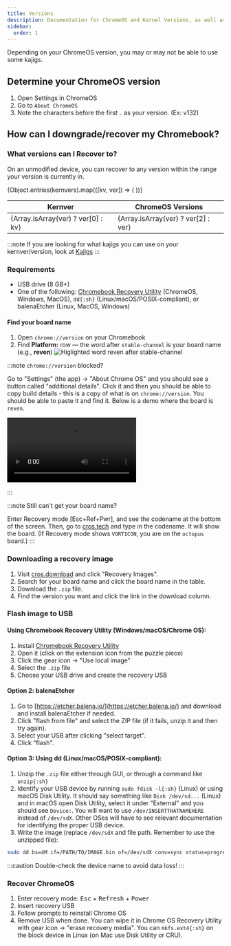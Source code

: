 ```yaml
---
title: Versions
description: Documentation for ChromeOS and Kernel Versions, as well as recovering.
sidebar:
  order: 1
---
```



<PageHeader title={frontmatter.title} description={frontmatter.description} author={frontmatter.author} link={frontmatter.link} kernver={frontmatter.kernver} nolower={frontmatter.nolower} />

Depending on your ChromeOS version, you may or may not be able to use some kajigs.

## Determine your ChromeOS version

1. Open Settings in ChromeOS
2. Go to `About ChromeOS`
3. Note the characters before the first `.` as your version. (Ex: v132)

## How can I downgrade/recover my Chromebook?

### What versions can I Recover to?

On an unmodified device, you can recover to any version within the range your version is currently in.


<table>
  <thead>
    <tr>
      <th>Kernver</th>
      <th>ChromeOS Versions</th>
    </tr>
  </thead>

  <tbody>
    {Object.entries(kernvers).map(([kv, ver]) => (
                        <tr key={kv}>
                          <td>{Array.isArray(ver) ? ver[0] : kv}</td>
                          <td>{Array.isArray(ver) ? ver[2] : ver}</td>
                        </tr>
                      ))}
  </tbody>
</table>

:::note
If you are looking for what kajigs you can use on your kernver/version, look at [Kajigs](/kajigs/#kajigs)
:::

### Requirements

- USB drive (8 GB+)
- One of the following: [Chromebook Recovery Utility](https://chrome.google.com/webstore/detail/chromebook-recovery-utili/pocpnlppkickgojjlmhdmidojbmbodfm) (ChromeOS, Windows, MacOS), `dd{:sh}` (Linux/macOS/POSIX-compliant), or balenaEtcher (Linux, MacOS, Windows)

#### Find your board name

1. Open `chrome://version` on your Chromebook
2. Find **Platform:** row — the word after `stable-channel` is your board name (e.g., **reven**)
   ![Higlighted word reven after stable-channel](/assets/downgrading/chrome_version_platform.png)

:::note
`chrome://version` blocked?

Go to "Settings" (the app) → "About Chrome OS" and you should see a button called "additional details". Click it and then you should be able to copy build details - this is a copy of what is on `chrome://version`. You should be able to paste it and find it. Below is a demo where the board is `reven`.

<video controls>
  <source src="/assets/downgrading/version_chrome_settings.mp4" />
</video>

:::

:::note
Still can't get your board name?

Enter Recovery mode \[Esc+Ref+Pwr], and see the codename at the bottom of the screen. Then, go to [cros.tech](https://cros.tech) and type in the codename. It will show the board.
(If Recovery mode shows `VORTICON`, you are on the `octopus` board.)
:::

### Downloading a recovery image

1. Visit [cros.download](https://cros.download/) and click "Recovery Images".
2. Search for your board name and click the board name in the table.
3. Download the `.zip` file.
4. Find the version you want and click the link in the download column.

### Flash image to USB

#### Using Chromebook Recovery Utility (Windows/macOS/Chrome OS):

1. Install [Chromebook Recovery Utility](https://chrome.google.com/webstore/detail/chromebook-recovery-utili/pocpnlppkickgojjlmhdmidojbmbodfm)
2. Open it (click on the extension icon from the puzzle piece)
3. Click the gear icon → "Use local image"
4. Select the `.zip` file
5. Choose your USB drive and create the recovery USB

#### Option 2: balenaEtcher

1. Go to [https://etcher.balena.io/](https://etcher.balena.io/) and download and install balenaEtcher if needed.
2. Click "flash from file" and select the ZIP file (if it fails, unzip it and then try again).
3. Select your USB after clicking "select target".
4. Click "flash".

#### Option 3: Using dd (Linux/macOS/POSIX-compliant):

1. Unzip the `.zip` file either through GUI, or through a command like `unzip{:sh}`
2. Identify your USB device by running `sudo fdisk -l{:sh}` (Linux) or using macOS Disk Utility. It should say something like `Disk /dev/sd...` (Linux) and in macOS open Disk Utility, select it under "External" and you should see `Device:`. You will want to use `/dev/INSERTTHATNAMEHERE` instead of `/dev/sdX`. Other OSes will have to see relevant documentation for identifying the proper USB device.
3. Write the image (replace `/dev/sdX` and file path. Remember to use the unzipped file):

```bash
sudo dd bs=4M if=/PATH/TO/IMAGE.bin of=/dev/sdX conv=sync status=progress
```

:::caution
Double-check the device name to avoid data loss!
:::

### Recover ChromeOS

1. Enter recovery mode: <kbd>Esc</kbd> + <kbd>Refresh</kbd> + <kbd>Power</kbd>
2. Insert recovery USB
3. Follow prompts to reinstall Chrome OS
4. Remove USB when done. You can wipe it in Chrome OS Recovery Utility with gear icon → "erase recovery media". You can `mkfs.ext4{:sh}` on the block device in Linux (on Mac use Disk Utility or CRU).
